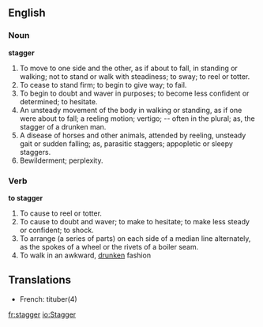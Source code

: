 ==English==

===Noun===

'''stagger'''

#To move to one side and the other, as if about to fall, in standing or walking; not to stand or walk with steadiness; to sway; to reel or totter.
#To cease to stand firm; to begin to give way; to fail.
#To begin to doubt and waver in purposes; to become less confident or determined; to hesitate.
#An unsteady movement of the body in walking or standing, as if one were about to fall; a reeling motion; vertigo; -- often in the plural; as, the stagger of a drunken man.
#A disease of horses and other animals, attended by reeling, unsteady gait or sudden falling; as, parasitic staggers; appopletic or sleepy staggers.
#Bewilderment; perplexity.

===Verb===

'''to stagger'''

#To cause to reel or totter.
#To cause to doubt and waver; to make to hesitate; to make less steady or confident; to shock.
#To arrange (a series of parts) on each side of a median line alternately, as the spokes of a wheel or the rivets of a boiler seam.
#To walk in an awkward, [[drunken]] fashion

==Translations==
*French: tituber(4)

[[fr:stagger]]
[[io:Stagger]]